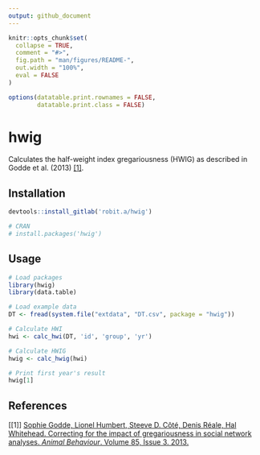 ```yaml
---
output: github_document
---
```


```r
knitr::opts_chunk$set(
  collapse = TRUE,
  comment = "#>",
  fig.path = "man/figures/README-",
  out.width = "100%",
  eval = FALSE
)

options(datatable.print.rownames = FALSE, 
        datatable.print.class = FALSE)

```
# hwig

Calculates the half-weight index gregariousness (HWIG) as described in Godde et al. (2013) [[1]](#references).


## Installation

```r
devtools::install_gitlab('robit.a/hwig')

# CRAN
# install.packages('hwig')
```

## Usage

```r
# Load packages
library(hwig)
library(data.table)

# Load example data
DT <- fread(system.file("extdata", "DT.csv", package = "hwig"))

# Calculate HWI
hwi <- calc_hwi(DT, 'id', 'group', 'yr')

# Calculate HWIG
hwig <- calc_hwig(hwi)

# Print first year's result
hwig[1]
```




## References

[[1]] [Sophie Godde, Lionel Humbert, Steeve D. Côté, Denis Réale, Hal Whitehead. Correcting for the impact of gregariousness in social network analyses. *Animal Behaviour*. Volume 85, Issue 3. 2013.](https://www.sciencedirect.com/science/article/pii/S0003347212005593)
